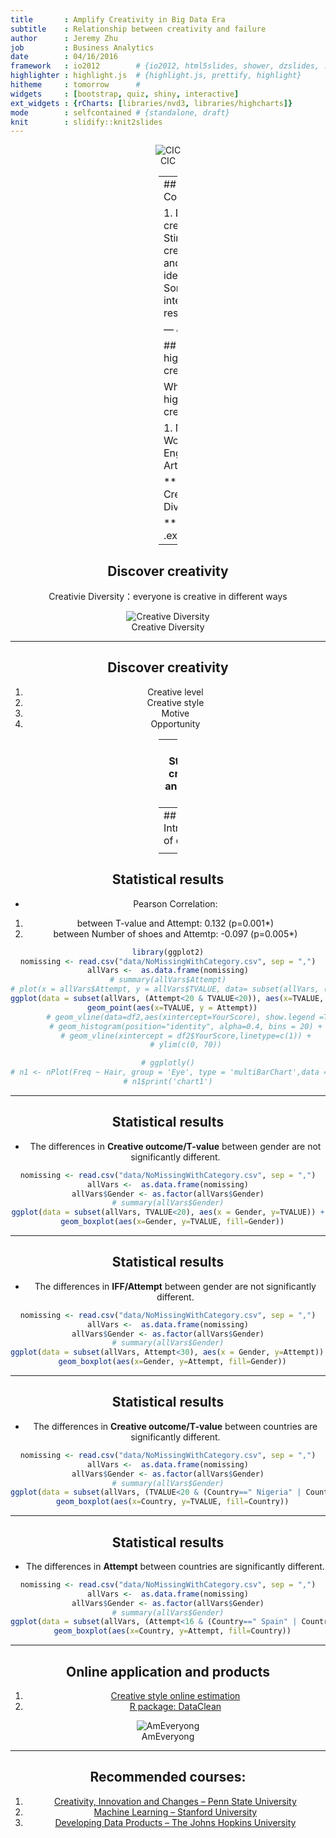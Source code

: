 ```yaml
---
title       : Amplify Creativity in Big Data Era
subtitle    : Relationship between creativity and failure
author      : Jeremy Zhu
job         : Business Analytics
date        : 04/16/2016
framework   : io2012        # {io2012, html5slides, shower, dzslides, ...}
highlighter : highlight.js  # {highlight.js, prettify, highlight}
hitheme     : tomorrow      # 
widgets     : [bootstrap, quiz, shiny, interactive]
ext_widgets : {rCharts: [libraries/nvd3, libraries/highcharts]}
mode        : selfcontained # {standalone, draft}
knit        : slidify::knit2slides
---
```


<center>![CIC](figure/CIC.png)

---
## Contents

1. Discover creativity
2. Stimulate creativity and collect ideas
3. Some interesting resutls

--- &radio

## Who has higher creativity?

Who has higher creativity?

1. Man
2. Woman
3. Engineer
4. Artist

*** .hint
Creativity Diversity

*** .explanation

--- 

## Discover creativity

Creativie Diversity：everyone is creative in different ways

<center>![Creative Diversity](figure/Jab.png)

---

## Discover creativity

1. Creative level
2. Creative style
3. Motive
4. Opportunity

---
## Stimulate creativity and collect ideas

1. Wild Mind
2. Idea Journal
3. Intelligent Fast Failure

---
## Introduction of data

<center>![shoe towers](figure/shoetowers.png)

---
## Statistical results

- Pearson Correlation:

1. between T-value and Attempt: 0.132 (p=0.001*)
2. between Number of shoes and Attemtp: -0.097 (p=0.005*)

```r
library(ggplot2)
nomissing <- read.csv("data/NoMissingWithCategory.csv", sep = ",")
allVars <-  as.data.frame(nomissing)
# summary(allVars$Attempt)
# plot(x = allVars$Attempt, y = allVars$TVALUE, data= subset(allVars, (Attempt<50 & TVALUE< 30)))
ggplot(data = subset(allVars, (Attempt<20 & TVALUE<20)), aes(x=TVALUE, y=Attempt)) +
  geom_point(aes(x=TVALUE, y = Attempt))
        # geom_vline(data=df2,aes(xintercept=YourScore), show.legend =TRUE) +
        # geom_histogram(position="identity", alpha=0.4, bins = 20) +
        # geom_vline(xintercept = df2$YourScore,linetype=c(1)) +
        # ylim(c(0, 70))

# ggplotly()
# n1 <- nPlot(Freq ~ Hair, group = 'Eye', type = 'multiBarChart',data = subset(haireye, Sex == 'Male'))
# n1$print('chart1')
```

---

## Statistical results

- The differences in **Creative outcome/T-value** between gender are not significantly different.

```r
nomissing <- read.csv("data/NoMissingWithCategory.csv", sep = ",")
allVars <-  as.data.frame(nomissing)
allVars$Gender <- as.factor(allVars$Gender)
# summary(allVars$Gender)
ggplot(data = subset(allVars, TVALUE<20), aes(x = Gender, y=TVALUE)) +
  geom_boxplot(aes(x=Gender, y=TVALUE, fill=Gender))
```

---

## Statistical results

- The differences in **IFF/Attempt** between gender are not significantly different.

```r
nomissing <- read.csv("data/NoMissingWithCategory.csv", sep = ",")
allVars <-  as.data.frame(nomissing)
allVars$Gender <- as.factor(allVars$Gender)
# summary(allVars$Gender)
ggplot(data = subset(allVars, Attempt<30), aes(x = Gender, y=Attempt)) +
  geom_boxplot(aes(x=Gender, y=Attempt, fill=Gender))
```

---

## Statistical results

- The differences in **Creative outcome/T-value** between countries are significantly different. 

```r
nomissing <- read.csv("data/NoMissingWithCategory.csv", sep = ",")
allVars <-  as.data.frame(nomissing)
allVars$Gender <- as.factor(allVars$Gender)
# summary(allVars$Gender)
ggplot(data = subset(allVars, (TVALUE<20 & (Country==" Nigeria" | Country==" Mexico" | Country == " China"))), aes(x = Country, y = TVALUE)) +
  geom_boxplot(aes(x=Country, y=TVALUE, fill=Country))
```

---

## Statistical results

- The differences in **Attempt** between countries are significantly different. 

```r
nomissing <- read.csv("data/NoMissingWithCategory.csv", sep = ",")
allVars <-  as.data.frame(nomissing)
allVars$Gender <- as.factor(allVars$Gender)
# summary(allVars$Gender)
ggplot(data = subset(allVars, (Attempt<16 & (Country==" Spain" | Country==" Nigeria" | Country==" Mexico" | Country == " China"))), aes(x = Country, y = Attempt)) +
  geom_boxplot(aes(x=Country, y=Attempt, fill=Country))
```

---

## Online application and products

1. [Creative style online estimation](http://ameveryone.com/shiny/Creativity/)
2. [R package: DataClean](https://cran.r-project.org/web/packages/DataClean/)

<center>![AmEveryong](figure/QR.jpeg)

---

## Recommended courses:
1. [Creativity, Innovation and Changes -- Penn State University](https://www.coursera.org/learn/creativity-innovation)
2. [Machine Learning -- Stanford University](https://www.coursera.org/learn/machine-learning/home/info)
3. [Developing Data Products -- The Johns Hopkins University](https://www.coursera.org/learn/data-products/home/welcome) 
